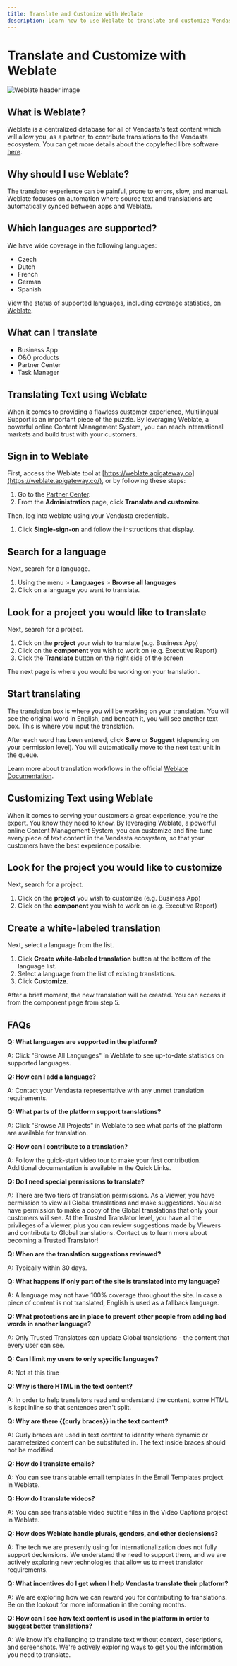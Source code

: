 ```yaml
---
title: Translate and Customize with Weblate
description: Learn how to use Weblate to translate and customize Vendasta's text content for your customers
---
```


# Translate and Customize with Weblate

![Weblate header image](/img/administration/translate-customize/weblate-header.jpg)

## What is Weblate?

Weblate is a centralized database for all of Vendasta's text content which will allow you, as a partner, to contribute translations to the Vendasta ecosystem. You can get more details about the copylefted libre software [here](https://weblate.org/en/).

## Why should I use Weblate?

The translator experience can be painful, prone to errors, slow, and manual. Weblate focuses on automation where source text and translations are automatically synced between apps and Weblate.

## Which languages are supported?

We have wide coverage in the following languages:

- Czech
- Dutch
- French
- German
- Spanish

View the status of supported languages, including coverage statistics, on [Weblate](https://weblate.apigateway.co/languages/).

## What can I translate

- Business App 
- O&O products 
- Partner Center 
- Task Manager 

## Translating Text using Weblate

When it comes to providing a flawless customer experience, Multilingual Support is an important piece of the puzzle. By leveraging Weblate, a powerful online Content Management System, you can reach international markets and build trust with your customers.

## Sign in to Weblate

First, access the Weblate tool at [https://weblate.apigateway.co](https://weblate.apigateway.co/), or by following these steps:

1. Go to the [Partner Center](http://partners.vendasta.com/).
2. From the **Administration** page, click **Translate and customize**.

Then, log into weblate using your Vendasta credentials.

1. Click **Single-sign-on** and follow the instructions that display.

## Search for a language

Next, search for a language.

1. Using the menu > **Languages** > **Browse all languages**
2. Click on a language you want to translate.

## Look for a project you would like to translate

Next, search for a project.

1. Click on the **project** your wish to translate (e.g. Business App)
2. Click on the **component** you wish to work on (e.g. Executive Report)
3. Click the **Translate** button on the right side of the screen

The next page is where you would be working on your translation.

## Start translating

The translation box is where you will be working on your translation. You will see the original word in English, and beneath it, you will see another text box. This is where you input the translation.

After each word has been entered, click **Save** or **Suggest** (depending on your permission level). You will automatically move to the next text unit in the queue.

Learn more about translation workflows in the official [Weblate Documentation](https://docs.weblate.org/en/weblate-4.2.2/user/translating.html).

## Customizing Text using Weblate

When it comes to serving your customers a great experience, you're the expert. You know they need to know. By leveraging Weblate, a powerful online Content Management System, you can customize and fine-tune every piece of text content in the Vendasta ecosystem, so that your customers have the best experience possible.

## Look for the project you would like to customize

Next, search for a project.

1. Click on the **project** you wish to customize (e.g. Business App)
2. Click on the **component** you wish to work on (e.g. Executive Report)

## Create a white-labeled translation

Next, select a language from the list.

1. Click **Create white-labeled translation** button at the bottom of the language list.
2. Select a language from the list of existing translations.
3. Click **Customize**.

After a brief moment, the new translation will be created. You can access it from the component page from step 5.

## FAQs

**Q: What languages are supported in the platform?**

A: Click "Browse All Languages" in Weblate to see up-to-date statistics on supported languages. 

**Q: How can I add a language?**

A: Contact your Vendasta representative with any unmet translation requirements.

**Q: What parts of the platform support translations?**

A: Click "Browse All Projects" in Weblate to see what parts of the platform are available for translation.

**Q: How can I contribute to a translation?**

A: Follow the quick-start video tour to make your first contribution. Additional documentation is available in the Quick Links.

**Q: Do I need special permissions to translate?**

A: There are two tiers of translation permissions. As a Viewer, you have permission to view all Global translations and make suggestions. You also have permission to make a copy of the Global translations that only your customers will see. At the Trusted Translator level, you have all the privileges of a Viewer, plus you can review suggestions made by Viewers and contribute to Global translations.
Contact us to learn more about becoming a Trusted Translator!

**Q: When are the translation suggestions reviewed?**

A: Typically within 30 days.

**Q: What happens if only part of the site is translated into my language?**

A: A language may not have 100% coverage throughout the site. In case a piece of content is not translated, English is used as a fallback language.

**Q: What protections are in place to prevent other people from adding bad words in another language?**

A: Only Trusted Translators can update Global translations - the content that every user can see. 

**Q: Can I limit my users to only specific languages?**

A: Not at this time

**Q: Why is there HTML in the text content?**

A: In order to help translators read and understand the content, some HTML is kept inline so that sentences aren't split.

**Q: Why are there \{\{curly braces\}\} in the text content?**

A: Curly braces are used in text content to identify where dynamic or parameterized content can be substituted in. The text inside braces should not be modified.

**Q: How do I translate emails?**

A: You can see translatable email templates in the Email Templates project in Weblate.

**Q: How do I translate videos?**

A: You can see translatable video subtitle files in the Video Captions project in Weblate.

**Q: How does Weblate handle plurals, genders, and other declensions?**

A: The tech we are presently using for internationalization does not fully support declensions. We understand the need to support them, and we are actively exploring new technologies that allow us to meet translator requirements.

**Q: What incentives do I get when I help Vendasta translate their platform?**

A: We are exploring how we can reward you for contributing to translations. Be on the lookout for more information in the coming months.

**Q: How can I see how text content is used in the platform in order to suggest better translations?**

A: We know it's challenging to translate text without context, descriptions, and screenshots. We're actively exploring ways to get you the information you need to translate.